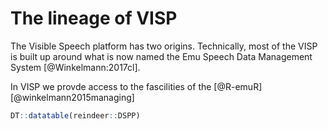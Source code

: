 
# The lineage of VISP

The Visible Speech platform has two origins. Technically, most of the VISP is built up around what is now named the Emu Speech Data Management System [@Winkelmann:2017cl]. 

In VISP we provde access to the fascilities of the [@R-emuR] [@winkelmann2015managing]

```r

DT::datatable(reindeer::DSPP)

```

